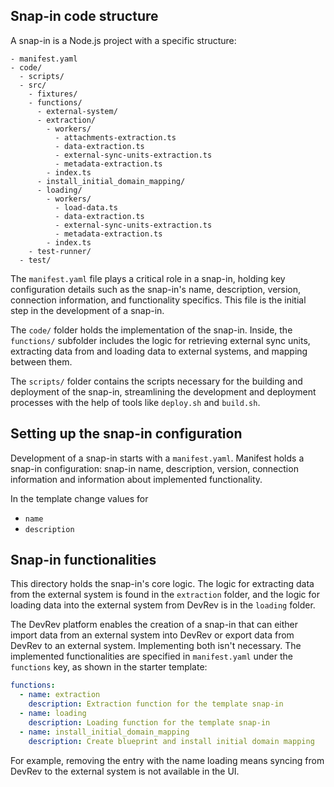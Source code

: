 ## Snap-in code structure

A snap-in is a Node.js project with a specific structure:

```
- manifest.yaml
- code/
  - scripts/
  - src/
    - fixtures/
    - functions/
      - external-system/
      - extraction/
        - workers/
          - attachments-extraction.ts
          - data-extraction.ts
          - external-sync-units-extraction.ts
          - metadata-extraction.ts
        - index.ts
      - install_initial_domain_mapping/
      - loading/
        - workers/
          - load-data.ts
          - data-extraction.ts
          - external-sync-units-extraction.ts
          - metadata-extraction.ts
        - index.ts
    - test-runner/
  - test/
```

The `manifest.yaml` file plays a critical role in a snap-in, holding key configuration details such as the snap-in's name, description, version, connection information, and functionality specifics. This file is the initial step in the development of a snap-in.

The `code/` folder holds the implementation of the snap-in. Inside, the `functions/` subfolder includes the logic for retrieving external sync units, extracting data from and loading data to external systems, and mapping between them.

The `scripts/` folder contains the scripts necessary for the building and deployment of the snap-in, streamlining the development and deployment processes with the help of tools like `deploy.sh` and `build.sh`.

## Setting up the snap-in configuration

Development of a snap-in starts with a `manifest.yaml`.
Manifest holds a snap-in configuration: snap-in name, description, version, connection information and information about implemented functionality.

In the template change values for

- `name`
- `description`

## Snap-in functionalities

This directory holds the snap-in's core logic. The logic for extracting data from the external system is found in the `extraction` folder, and the logic for loading data into the external system from DevRev is in the `loading` folder.

The DevRev platform enables the creation of a snap-in that can either import data from an external system into DevRev or export data from DevRev to an external system. Implementing both isn't necessary. The implemented functionalities are specified in `manifest.yaml` under the `functions` key, as shown in the starter template:

```yaml
functions:
  - name: extraction
    description: Extraction function for the template snap-in
  - name: loading
    description: Loading function for the template snap-in
  - name: install_initial_domain_mapping
    description: Create blueprint and install initial domain mapping
```

For example, removing the entry with the name loading means syncing from DevRev to the external system is not available in the UI.
